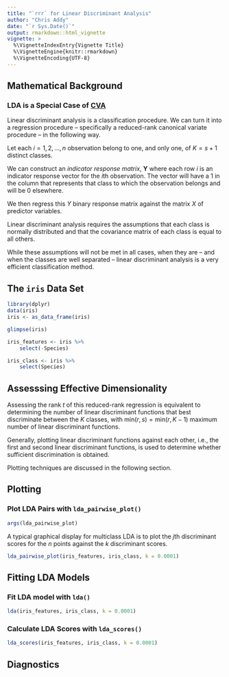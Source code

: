 ```yaml
---
title: "`rrr` for Linear Discriminant Analysis"
author: "Chris Addy"
date: "`r Sys.Date()`"
output: rmarkdown::html_vignette
vignette: >
  %\VignetteIndexEntry{Vignette Title}
  %\VignetteEngine{knitr::rmarkdown}
  %\VignetteEncoding{UTF-8}
---
```


## Mathematical Background

### LDA is a Special Case of [CVA](cva.html)

Linear discriminant analysis is a classification procedure. We can turn it into a regression procedure -- specifically a reduced-rank canonical variate procedure -- in the following way.

Let each $i = 1, 2, \dots, n$ observation belong to one, and only one, of $K = s + 1$ distinct classes.

We can construct an *indicator response matrix*, $\mathbf{Y}$ where each row $i$ is an indicator response vector for the $i$th observation. The vector will have a 1 in the column that represents that class to which the observation belongs and will be 0 elsewhere.

We then regress this $Y$ binary response matrix against the matrix $X$ of predictor variables.

Linear discriminant analysis requires the assumptions that each class is normally distributed and that the covariance matrix of each class is equal to all others.

While these assumptions will not be met in all cases, when they are -- and when the classes are well separated -- linear discriminant analysis is a very efficient classification method.

## The `iris` Data Set

```r
library(dplyr)
data(iris)
iris <- as_data_frame(iris)

glimpse(iris)
```

```r
iris_features <- iris %>%
	select(-Species)

iris_class <- iris %>%
	select(Species)
```

## Assesssing Effective Dimensionality

Assessing the rank $t$ of this reduced-rank regression is equivalent to determining the number of linear discriminant functions that best discriminate between the $K$ classes, with $\mathrm{min}\left(r, s\right) = \mathrm{min}\left(r, K - 1\right)$ maximum number of linear discriminant functions.

Generally, plotting linear discriminant functions against each other, i.e., the first and second linear discriminant functions, is used to determine whether sufficient discrimination is obtained.

Plotting techniques are discussed in the following section.

## Plotting

### Plot LDA Pairs with `lda_pairwise_plot()`

```r
args(lda_pairwise_plot)
```

A typical graphical display for multiclass LDA is to plot the $j$th discriminant scores for the $n$ points against the $k$ discriminant scores.

```r
lda_pairwise_plot(iris_features, iris_class, k = 0.0001)
```

## Fitting LDA Models

### Fit LDA model with `lda()`

```r
lda(iris_features, iris_class, k = 0.0001)
```

### Calculate LDA Scores with `lda_scores()`

```r
lda_scores(iris_features, iris_class, k = 0.0001)
```

## Diagnostics